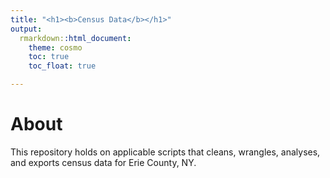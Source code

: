 ```yaml
---
title: "<h1><b>Census Data</b></h1>"
output:
  rmarkdown::html_document:
    theme: cosmo
    toc: true
    toc_float: true

---
```


# **About**

This repository holds on applicable scripts that cleans, wrangles, analyses, and exports census data for Erie County, NY.
